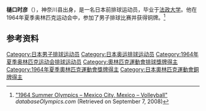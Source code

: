 {{Infobox sportsperson
| name           = 樋口时彦
|show-medals=yes
|medaltemplates=
{{MedalSport | 男子[[排球|排球]]}}
{{MedalCountry | {{JPN}} }}
{{MedalCompetition|[[奥林匹克运动会|奥林匹克运动会]]}}
{{MedalBronze| [[1964年夏季奥林匹克运动会|1964年 东京]] |[[1964年夏季奧林匹克運動會排球比賽|男子团体]]}}
}}

'''樋口时彦'''（{{bd|1941年|6月10日||}}），神奈川县出身，是一名日本前排球运动员，毕业于[[法政大学|法政大学]]。他在1964年夏季奥林匹克运动会中，参加了男子排球比赛并获得铜牌。<ref name=db-ol-VOL1964>[http://www.databaseolympics.com/games/gamessport.htm?g=16&sp=VOL "1964 Summer Olympics – Mexico City, Mexico – Volleyball"] {{webarchive|url=https://web.archive.org/web/20100920112808/http://databaseolympics.com/games/gamessport.htm?g=16&sp=VOL |date=2010-09-20 }} ''databaseOlympics.com'' (Retrieved on September 7, 2008)</ref>

==参考资料==
{{Reflist}}
{{DEFAULTSORT:Higuchi Tokihiko}}
[[Category:日本男子排球运动员|Category:日本男子排球运动员]]
[[Category:日本奥运排球运动员|Category:日本奥运排球运动员]]
[[Category:1964年夏季奥林匹克运动会排球运动员|Category:1964年夏季奥林匹克运动会排球运动员]]
[[Category:奧林匹克運動會排球獎牌得主|Category:奧林匹克運動會排球獎牌得主]]
[[Category:1964年夏季奧林匹克運動會獎牌得主|Category:1964年夏季奧林匹克運動會獎牌得主]]
[[Category:日本奧林匹克運動會銅牌得主|Category:日本奧林匹克運動會銅牌得主]]